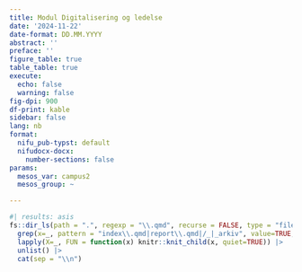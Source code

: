 ```yaml
---
title: Modul Digitalisering og ledelse
date: '2024-11-22'
date-format: DD.MM.YYYY
abstract: ''
preface: ''
figure_table: true
table_table: true
execute:
  echo: false
  warning: false
fig-dpi: 900
df-print: kable
sidebar: false
lang: nb
format:
  nifu_pub-typst: default
  nifudocx-docx:
    number-sections: false
params:
  mesos_var: campus2
  mesos_group: ~

---
```



```r
#| results: asis
fs::dir_ls(path = ".", regexp = "\\.qmd", recurse = FALSE, type = "file") |>
  grep(x=_, pattern = "index\\.qmd|report\\.qmd|/_|_arkiv", value=TRUE, invert=TRUE) |>
  lapply(X=_, FUN = function(x) knitr::knit_child(x, quiet=TRUE)) |>
  unlist() |>
  cat(sep = "\\n")
```
